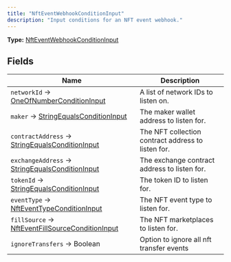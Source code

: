 ```yaml
---
title: "NftEventWebhookConditionInput"
description: "Input conditions for an NFT event webhook."
---
```


**Type:** [NftEventWebhookConditionInput](/api-reference/types/nfteventwebhookconditioninput)

## Fields

| Name | Description |
|------|-------------|
| `networkId` → [OneOfNumberConditionInput](/api-reference/types/oneofnumberconditioninput) | A list of network IDs to listen on. |
| `maker` → [StringEqualsConditionInput](/api-reference/types/stringequalsconditioninput) | The maker wallet address to listen for. |
| `contractAddress` → [StringEqualsConditionInput](/api-reference/types/stringequalsconditioninput) | The NFT collection contract address to listen for. |
| `exchangeAddress` → [StringEqualsConditionInput](/api-reference/types/stringequalsconditioninput) | The exchange contract address to listen for. |
| `tokenId` → [StringEqualsConditionInput](/api-reference/types/stringequalsconditioninput) | The token ID to listen for. |
| `eventType` → [NftEventTypeConditionInput](/api-reference/types/nfteventtypeconditioninput) | The NFT event type to listen for. |
| `fillSource` → [NftEventFillSourceConditionInput](/api-reference/types/nfteventfillsourceconditioninput) | The NFT marketplaces to listen for. |
| `ignoreTransfers` → Boolean | Option to ignore all nft transfer events |

